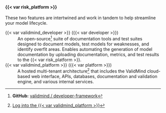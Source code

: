 #### {{< var risk_platform >}}

These two features are intertwined and work in tandem to help streamline your model lifecycle.

<span id="framework">{{< var validmind_developer >}} ({{< var developer >}})</span>
: An open-source^[**GitHub:** [validmind / developer-framework](https://github.com/validmind/developer-framework/)] suite of documentation tools and test suites designed to document models, test models for weaknesses, and identify overfit areas. Enables automating the generation of model documentation by uploading documentation, metrics, and test results to the {{< var risk_platform >}}.

<span id="platform">{{< var validmind_platform >}} ({{< var platform >}})</span>
: A hosted multi-tenant architecture^[[Log into the {{< var validmind_platform >}}](/guide/log-into-validmind.qmd)] that includes the ValidMind cloud-based web interface, APIs, databases, documentation and validation engine, and various internal services. 
